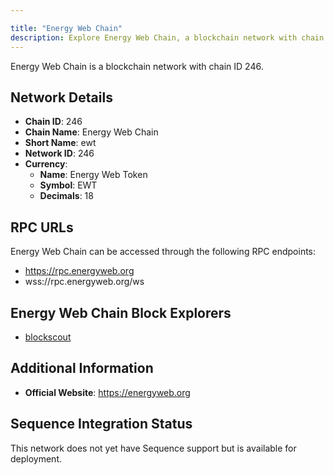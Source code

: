 ```yaml
---

title: "Energy Web Chain"
description: Explore Energy Web Chain, a blockchain network with chain ID 246. Learn about its native currency, Energy Web Token, and how to interact with the network.
---
```




Energy Web Chain is a blockchain network with chain ID 246.

## Network Details

- **Chain ID**: 246
- **Chain Name**: Energy Web Chain
- **Short Name**: ewt
- **Network ID**: 246
- **Currency**: 
  - **Name**: Energy Web Token
  - **Symbol**: EWT
  - **Decimals**: 18

## RPC URLs

Energy Web Chain can be accessed through the following RPC endpoints:

- https://rpc.energyweb.org
- wss://rpc.energyweb.org/ws

## Energy Web Chain Block Explorers

- [blockscout](https://explorer.energyweb.org)

## Additional Information

- **Official Website**: https://energyweb.org

## Sequence Integration Status

This network does not yet have Sequence support but is available for deployment.
